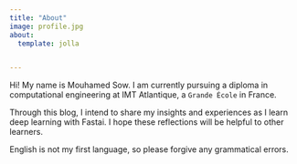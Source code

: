 ```yaml
---
title: "About"
image: profile.jpg
about:
  template: jolla


---
```


Hi! My name is Mouhamed Sow. I am currently pursuing a diploma in computational engineering at IMT Atlantique, a `Grande École` in France.

Through this blog, I intend to share my insights and experiences as I learn deep learning with Fastai. I hope these reflections will be helpful to other learners.

English is not my first language, so please forgive any grammatical errors.
